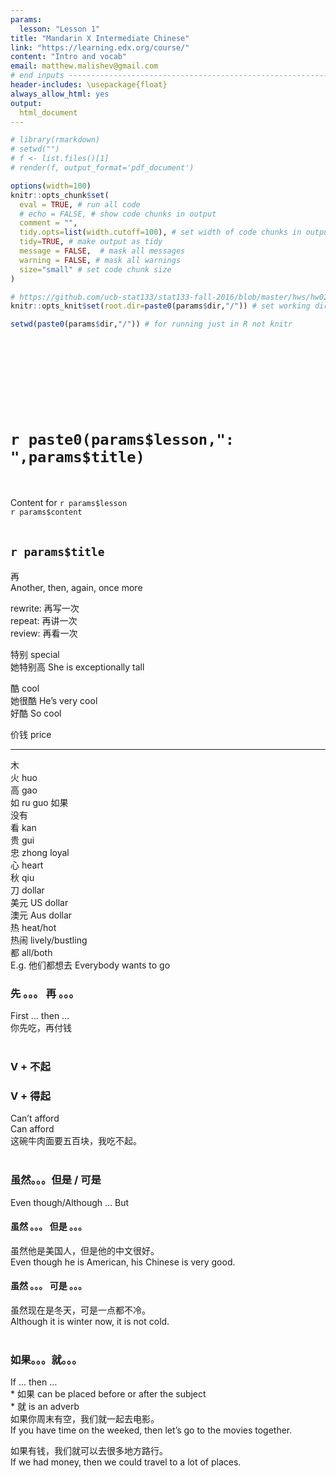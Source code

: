 ```yaml
---
params:
  lesson: "Lesson 1"   
title: "Mandarin X Intermediate Chinese"        
link: "https://learning.edx.org/course/"
content: "Intro and vocab"  
email: matthew.malishev@gmail.com      
# end inputs ---------------------------------------------------------------
header-includes: \usepackage{float}
always_allow_html: yes
output:
  html_document
---
```

  
```r
# library(rmarkdown)
# setwd("")
# f <- list.files()[1]
# render(f, output_format='pdf_document')
```

```r
options(width=100)
knitr::opts_chunk$set(
  eval = TRUE, # run all code
  # echo = FALSE, # show code chunks in output 
  comment = "",
  tidy.opts=list(width.cutoff=100), # set width of code chunks in output
  tidy=TRUE, # make output as tidy
  message = FALSE,  # mask all messages
  warning = FALSE, # mask all warnings 
  size="small" # set code chunk size
)

# https://github.com/ucb-stat133/stat133-fall-2016/blob/master/hws/hw02-tables-ggplot.Rmd
knitr::opts_knit$set(root.dir=paste0(params$dir,"/")) # set working dir

setwd(paste0(params$dir,"/")) # for running just in R not knitr
```

\  

\  

\  

\  


# `r paste0(params$lesson,": ",params$title)`    
\  

Content for `r params$lesson`  
`r params$content`      
\  

<!-- ____________________________________________________________________________ -->
  <!-- ____________________________________________________________________________ -->
  <!-- ____________________________________________________________________________ -->
  <!-- start body -->  
  
## `r params$title`        


再  
Another, then, again, once more     

rewrite: 再写一次  
repeat: 再讲一次      
review: 再看一次  

特别 special    
她特别高 She is exceptionally tall     

酷 cool  
她很酷  He's very cool   
好酷 So cool  

价钱 price  


*****  

木  
火 huo  
高 gao  
如 ru guo 如果  
没有  
看 kan  
贵 gui  
忠 zhong loyal     
心 heart   
秋 qiu      
刀 dollar    
美元 US dollar    
澳元 Aus dollar      
热 heat/hot  
热闹 lively/bustling  
都 all/both    
E.g. 他们都想去 Everybody wants to go      


  
### 先 。。。 再 。。。  
First ... then ...  
你先吃，再付钱    
\  

### V + 不起  
### V + 得起  
Can't afford  
Can afford    
这碗牛肉面要五百块，我吃不起。     
\  

### 虽然。。。但是 / 可是    
Even though/Although ... But       

#### 虽然 。。。 但是  。。。  
虽然他是美国人，但是他的中文很好。    
Even though he is American, his Chinese is very good.   

#### 虽然 。。。 可是  。。。  
虽然现在是冬天，可是一点都不冷。    
Although it is winter now, it is not cold.  
\  

### 如果。。。就。。。  
If ... then ...  
* 如果 can be placed before or after the subject  
* 就 is an adverb  
如果你周末有空，我们就一起去电影。  
If you have time on the weeked, then let's go to the movies together.   
  
如果有钱，我们就可以去很多地方路行。   
If we had money, then we could travel to a lot of places.   







